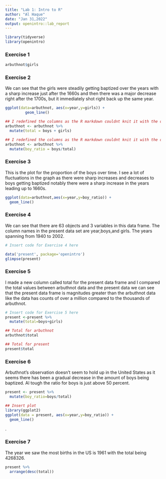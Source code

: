 ---
title: "Lab 1: Intro to R"
author: "Al Haque"
date: "Jan 31,2022"
output: openintro::lab_report
---

```{r load-packages, message=FALSE}
library(tidyverse)
library(openintro)
```

### Exercise 1

```{r view-girls-counts}
arbuthnot$girls
```


### Exercise 2

We can see that the girls were steadily getting baptized over the years with a sharp increase just after the 1660s and then there was a major decrease
right after the 1700s, but it immediately shot right back up the same year. 

```{r trend-girls}
ggplot(data=arbuthnot, aes(x=year,y=girls)) +
         geom_line()
```
```{r}
## I redefined the columns as the R markdown couldnt knit it with the object i.e object not found without defining these 
arbuthnot <- arbuthnot %>%
  mutate(total = boys + girls)
```






```{r}
## I redefined the columns as the R markdown couldnt knit it with the object i.e object not found without defining these 
arbuthnot <- arbuthnot %>%
  mutate(boy_ratio = boys/total)
```


### Exercise 3

This is the plot for the proportion of the boys over time. I see a lot of fluctuations in the graph as there were sharp increases and decreases to boys getting baptized notably there were a sharp increase in the years leading up to 1660s. 

```{r plot-prop-boys-arbuthnot}
ggplot(data=arbuthnot,aes(x=year,y=boy_ratio)) +
  geom_line()
```


### Exercise 4

We can see that there are 63 objects and 3 variables in this data frame. The column names in the present data set are year,boys,and girls. The years spanning from 1940 to 2002. 

```{r dim-present}
# Insert code for Exercise 4 here

data('present', package='openintro')
glimpse(present)
```


### Exercise 5

I made a new column called total for the present data frame and I compared the total values between arbuthnot data and the present data we can see that the present data frame is magnitudes greater than the arbuthnot data like the data has counts of over a million compared to the thousands of arbuthnot. 

```{r count-compare}
# Insert code for Exercise 5 here
present <-present %>%
  mutate(total=boys+girls)

## Total for arbuthnot
arbuthnot$total
```

```{r}
## Total for present
present$total
```


### Exercise 6

Arbuthnot's observation doesn't seem to hold up in the United States as it seems there has been a gradual decrease in the amount of boys being baptized. Al tough the ratio for boys is just above 50 percent. 

```{r plot-prop-boys-present}
present <- present %>%
  mutate(boy_ratio=boys/total)
```
```{r}
## Insert plot
library(ggplot2)
ggplot(data = present, aes(x=year,y=boy_ratio)) + 
  geom_line()

```
. 

### Exercise 7

The year we saw the most births in the US is 1961 with the total being 4268326.

```{r find-max-total}
present %>%
  arrange(desc(total))
```

